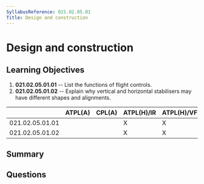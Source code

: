 ```yaml
---
SyllabusReference: 021.02.05.01
Title: Design and construction
---
```


# Design and construction

## Learning Objectives

1.  **021.02.05.01.01** -- List the functions of flight controls.
2.  **021.02.05.01.02** -- Explain why vertical and horizontal stabilisers may
    have different shapes and alignments.

|                 | ATPL(A) | CPL(A) | ATPL(H)/IR | ATPL(H)/VFR | CPL(H) | IR | CBIR(A) |
| --------------- | ------- | ------ | ---------- | ----------- | ------ | -- | ------- |
| 021.02.05.01.01 |         |        | X          | X           | X      |    |         |
| 021.02.05.01.02 |         |        | X          | X           | X      |    |         |

## Summary

## Questions
